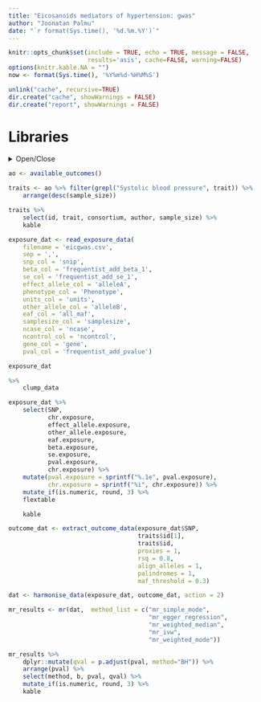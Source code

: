 ```yaml
---
title: "Eicosanoids mediators of hypertension: gwas"
author: "Joonatan Palmu"
date: "`r format(Sys.time(), '%d.%m.%Y')`"
---
```



```r
knitr::opts_chunk$set(include = TRUE, echo = TRUE, message = FALSE,
                      results='asis', cache=FALSE, warning=FALSE)
options(knitr.kable.NA = "")
now <- format(Sys.time(), '%Y%m%d-%H%M%S')
```

```r
unlink("cache", recursive=TRUE)
dir.create("cache", showWarnings = FALSE)
dir.create("report", showWarnings = FALSE)
```

# Libraries

<details>
  <summary>Open/Close</summary>

```r
library(knitr)
library(tidyr)
library(broom)
library(readr)
library(dplyr)
library(purrr)
library(parallel)
library(data.table)
library(TwoSampleMR)
```

</details>

```r
ao <- available_outcomes() 
```

```r
traits <- ao %>% filter(grepl("Systolic blood pressure", trait)) %>%
    arrange(desc(sample_size))
```

```r
traits %>%
    select(id, trait, consortium, author, sample_size) %>%
    kable
```


```r
exposure_dat <- read_exposure_data(
    filename = 'eicgwas.csv',
    sep = ',',
    snp_col = 'snip',
    beta_col = 'frequentist_add_beta_1',
    se_col = 'frequentist_add_se_1',
    effect_allele_col = 'alleleA',
    phenotype_col = 'Phenotype',
    units_col = 'units',
    other_allele_col = 'alleleB',
    eaf_col = 'all_maf',
    samplesize_col = 'samplesize',
    ncase_col = 'ncase',
    ncontrol_col = 'ncontrol',
    gene_col = 'gene',
    pval_col = 'frequentist_add_pvalue')

exposure_dat

%>%
    clump_data
```

```r
exposure_dat %>%
    select(SNP,
           chr.exposure,
           effect_allele.exposure,
           other_allele.exposure,
           eaf.exposure,
           beta.exposure,
           se.exposure,
           pval.exposure,
           chr.exposure) %>%
    mutate(pval.exposure = sprintf("%.1e", pval.exposure),
           chr.exposure = sprintf("%i", chr.exposure)) %>%
    mutate_if(is.numeric, round, 3) %>%
    flextable

    kable
```

```r
outcome_dat <- extract_outcome_data(exposure_dat$SNP,
                                    traits$id[1],
                                    traits$id,
                                    proxies = 1,
                                    rsq = 0.8,
                                    align_alleles = 1,
                                    palindromes = 1,
                                    maf_threshold = 0.3)

dat <- harmonise_data(exposure_dat, outcome_dat, action = 2)

mr_results <- mr(dat,  method_list = c("mr_simple_mode",
                                       "mr_egger_regression",
                                       "mr_weighted_median",
                                       "mr_ivw",
                                       "mr_weighted_mode"))
```

```r
mr_results %>%
    dplyr::mutate(qval = p.adjust(pval, method="BH")) %>%
    arrange(pval) %>%
    select(method, b, pval, qval) %>%
    mutate_if(is.numeric, round, 3) %>%
    kable
```



